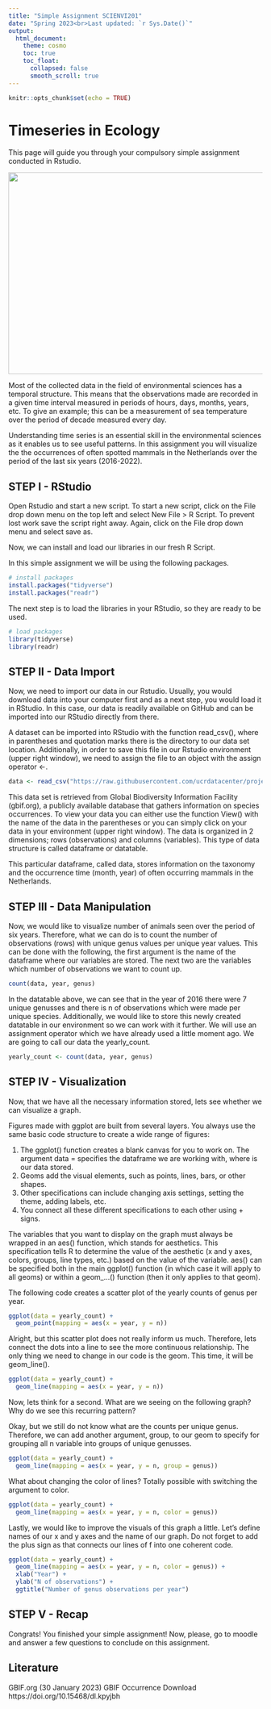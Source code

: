 ```yaml
---
title: "Simple Assignment SCIENVI201"
date: "Spring 2023<br>Last updated: `r Sys.Date()`"
output: 
  html_document:
    theme: cosmo
    toc: true
    toc_float:
      collapsed: false
      smooth_scroll: true
---
```


```r
knitr::opts_chunk$set(echo = TRUE)
```

# **Timeseries in Ecology** {.unlisted .unnumbered}

This page will guide you through your compulsory simple assignment conducted in Rstudio. 

<img src="https://live.staticflickr.com/595/20502224273_4a79e61100_b.jpg" width="900" height="400" />

Most of the collected data in the field of environmental sciences has a temporal structure. This means that the observations made are recorded in a given time interval measured in periods of hours, days, months, years, etc. To give an example; this can be a measurement of sea temperature over the period of decade measured every day. 

Understanding time series is an essential skill in the environmental sciences as it enables us to see useful patterns. In this assignment you will visualize the the occurrences of often spotted mammals in the Netherlands over the period of the last six years (2016-2022).

## STEP I - RStudio

Open Rstudio and start a new script. To start a new script, click on the File drop down menu on the top left and select New File > R Script. To prevent lost work save the script right away. Again, click on the File drop down menu and select save as.

Now, we can install and load our libraries in our fresh R Script.

In this simple assignment we will be using the following packages. 

```r

# install packages
install.packages("tidyverse")
install.packages("readr")

```

The next step is to load the libraries in your RStudio, so they are ready to be used. 

```r

# load packages
library(tidyverse)
library(readr)

```

## STEP II - Data Import

Now, we need to import our data in our Rstudio. Usually, you would download data into your computer first and as a next step, you would load it in RStudio. In this case, our data is readily available on GitHub and can be imported into our RStudio directly from there.

A dataset can be imported into RStudio with the function read_csv(), where in parentheses and quotation marks there is the directory to our data set location. Additionally, in order to save this file in our Rstudio environment (upper right window), we need to assign the file to an object with the assign operator <-.


```r

data <- read_csv("https://raw.githubusercontent.com/ucrdatacenter/projects/main/SCIENVI201/2023h1/ass1/Taxonomy.csv")

```

This data set is retrieved from Global Biodiversity Information Facility (gbif.org), a publicly available database that gathers information on species occurrences. To view your data you can either use the function View() with the name of the data in the parentheses or you can simply click on your data in your environment (upper right window). The data is organized in 2 dimensions; rows (observations) and columns (variables). This type of data structure is called dataframe or datatable. 

This particular dataframe, called data, stores information on the taxonomy and the occurrence time (month, year) of often occurring mammals in the Netherlands.


## STEP III - Data Manipulation

Now, we would like to visualize number of animals seen over the period of six years. Therefore, what we can do is to count the number of observations (rows) with unique genus values per unique year values. This can be done with the following, the first argument is the name of the dataframe where our variables are stored. The next two are the variables which number of observations we want to count up.

```r

count(data, year, genus)

```

In the datatable above, we can see that in the year of 2016 there were 7 unique genusses and there is n of observations which were made per unique species. Additionally, we would like to store this newly created datatable in our environment so we can work with it further. We will use an assignment operator which we have already used a little moment ago. We are going to call our data the yearly_count.

```r

yearly_count <- count(data, year, genus)

```

## STEP IV - Visualization

Now, that we have all the necessary information stored, lets see whether we can visualize a graph. 

Figures made with ggplot are built from several layers. You always use the same basic code structure to create a wide range of figures: \

1. The ggplot() function creates a blank canvas for you to work on. The argument data = specifies the dataframe we are working with, where is our data stored.
2. Geoms add the visual elements, such as points, lines, bars, or other shapes. \
3. Other specifications can include changing axis settings, setting the theme, adding labels, etc. \
4. You connect all these different specifications to each other using + signs. \

The variables that you want to display on the graph must always be wrapped in an aes() function, which stands for aesthetics. This specification tells R to determine the value of the aesthetic (x and y axes, colors, groups, line types, etc.) based on the value of the variable. aes() can be specified both in the main ggplot() function (in which case it will apply to all geoms) or within a geom_...() function (then it only applies to that geom).

The following code creates a scatter plot of the yearly counts of genus per year. 

```r
ggplot(data = yearly_count) +
  geom_point(mapping = aes(x = year, y = n))

```

Alright, but this scatter plot does not really inform us much. Therefore, lets connect the dots into a line to see the more continuous relationship. The only thing we need to change in our code is the geom. This time, it will be geom_line(). 

```r

ggplot(data = yearly_count) +
  geom_line(mapping = aes(x = year, y = n))

```

Now, lets think for a second. What are we seeing on the following graph? Why do we see this recurring pattern?

Okay, but we still do not know what are the counts per unique genus. Therefore, we can add another argument, group, to our geom to specify for grouping all n variable into groups of unique genusses. 

```r

ggplot(data = yearly_count) +
  geom_line(mapping = aes(x = year, y = n, group = genus))

```

What about changing the color of lines? Totally possible with switching the argument to color. 

```r

ggplot(data = yearly_count) +
  geom_line(mapping = aes(x = year, y = n, color = genus))

```

Lastly, we would like to improve the visuals of this graph a little. Let's define names of our x and y axes and the name of our graph. Do not forget to add the plus sign as that connects our lines of f into one coherent code.

```r

ggplot(data = yearly_count) +
  geom_line(mapping = aes(x = year, y = n, color = genus)) +
  xlab("Year") +
  ylab("N of observations") +
  ggtitle("Number of genus observations per year")

```




## STEP V - Recap

Congrats! You finished your simple assignment! Now, please, go to moodle and answer a few questions to conclude on this assignment. 

## Literature

GBIF.org (30 January 2023) GBIF Occurrence Download  https://doi.org/10.15468/dl.kpyjbh
